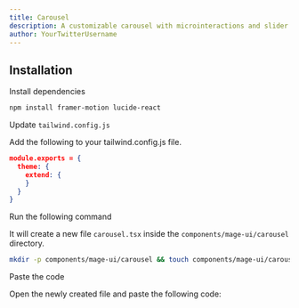 ```yaml
---
title: Carousel
description: A customizable carousel with microinteractions and slider.
author: YourTwitterUsername
---
```


<ComponentPreview name="carousel-carousel--docs" />

## Installation

<Steps>
<Step>Install dependencies</Step>

```bash
npm install framer-motion lucide-react
```

<Step>Update `tailwind.config.js`</Step>

Add the following to your tailwind.config.js file.

```json
module.exports = {
  theme: {
    extend: {
    }
  }
}
```

<Step>Run the following command</Step>

It will create a new file `carousel.tsx` inside the `components/mage-ui/carousel` directory.

```bash 
mkdir -p components/mage-ui/carousel && touch components/mage-ui/carousel/carousel.tsx
```

<Step>Paste the code</Step> 

Open the newly created file and paste the following code:

```jsx file=<rootDir>/mage-ui/carousel/carousel.tsx

```
</Steps>


